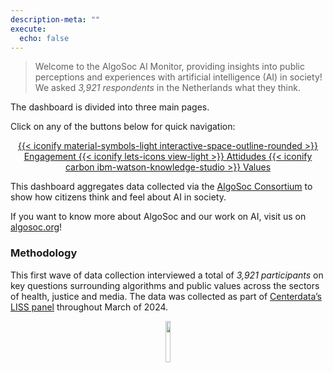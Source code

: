 ```yaml
---
description-meta: ""
execute:
  echo: false
---
```



> Welcome to the AlgoSoc AI Monitor, providing insights into public perceptions and experiences with artificial intelligence (AI) in society! We asked *3,921 respondents* in the Netherlands what they think. 


The dashboard is divided into three main pages. 


Click on any of the buttons below for quick navigation:




```{=html}
<center>
<div class="button-container">
```


  <a href="engagement.html" class="buttontop">
    {{< iconify material-symbols-light interactive-space-outline-rounded >}} Engagement
  </a>
  <a href="attidudes.html" class="buttontop">
    {{< iconify lets-icons view-light >}} Attidudes
  </a>
  <a href="values.html" class="buttontop">
    {{< iconify carbon ibm-watson-knowledge-studio >}} Values
  </a>
    

```{=html}
</div>
</center>
```



This dashboard aggregates data collected via the <a href="https://algosoc.org/" target="_blank">AlgoSoc Consortium</a> to show how citizens think and feel about AI in society.

If you want to know more about AlgoSoc and our work on AI, visit us on <a href="https://algosoc.org/" target="_blank">algosoc.org</a>!


### Methodology

This first wave of data collection interviewed a total of *3,921 participants* on key questions surrounding algorithms and public values across the sectors of health, justice and media. The data was collected as part of [Centerdata’s](https://www.centerdata.nl/) [LISS panel](https://www.lissdata.nl/) throughout March of 2024.

<center>

<img src="algosoclogo.png" width="13%">


</center>

